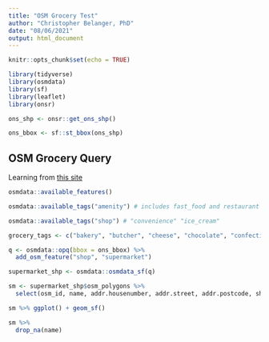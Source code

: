 ```yaml
---
title: "OSM Grocery Test"
author: "Christopher Belanger, PhD"
date: "08/06/2021"
output: html_document
---
```


```r
knitr::opts_chunk$set(echo = TRUE)

library(tidyverse)
library(osmdata)
library(sf)
library(leaflet)
library(onsr)

ons_shp <- onsr::get_ons_shp()

ons_bbox <- sf::st_bbox(ons_shp)

```



## OSM Grocery  Query

Learning from [this site](https://dominicroye.github.io/en/2018/accessing-openstreetmap-data-with-r/)

```r

osmdata::available_features()

osmdata::available_tags("amenity") # includes fast_food and restaurant

osmdata::available_tags("shop") # "convenience" "ice_cream"

grocery_tags <- c("bakery", "butcher", "cheese", "chocolate", "confectionery", "dairy", "deli", "frozen_food", "greengrocer", "health_food", "organic", "pasta", "spices", "supermarket")

q <- osmdata::opq(bbox = ons_bbox) %>%
  add_osm_feature("shop", "supermarket")

supermarket_shp <- osmdata::osmdata_sf(q)

sm <- supermarket_shp$osm_polygons %>%
  select(osm_id, name, addr.housenumber, addr.street, addr.postcode, shop)

sm %>% ggplot() + geom_sf()

sm %>%
  drop_na(name)

```

